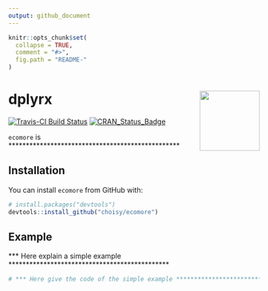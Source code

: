 ```yaml
---
output: github_document
---
```


<!-- README.md is generated from README.Rmd. Please edit that file -->

```r
knitr::opts_chunk$set(
  collapse = TRUE,
  comment = "#>",
  fig.path = "README-"
)
```

# dplyrx <img src="man/figures/logo.png" align="right" width=120/>

[![Travis-CI Build Status](https://travis-ci.org/choisy/ecomore.svg?branch=master)](https://travis-ci.org/choisy/ecomore)
[![CRAN_Status_Badge](http://www.r-pkg.org/badges/version/ecomore)](https://cran.r-project.org/package=ecomore)

`ecomore` is *************************************************

## Installation

You can install `ecomore` from GitHub with:

```r
# install.packages("devtools")
devtools::install_github("choisy/ecomore")
```

## Example

*** Here explain a simple example **********************************************

```r
# *** Here give the code of the simple example *********************************
```

